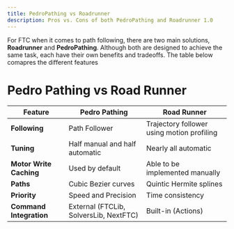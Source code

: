 ```yaml
---
title: PedroPathing vs Roadrunner
description: Pros vs. Cons of both PedroPathing and Roadrunner 1.0
---
```


For FTC when it comes to path following, there are two main solutions, **Roadrunner** and **PedroPathing**.
Although both are designed to achieve the same task, each have their own benefits and tradeoffs. The table
below comapres the different features
# Pedro Pathing vs Road Runner

| Feature | Pedro Pathing | Road Runner |
|--------|--------|--------|
| **Following** | Path Follower | Trajectory follower using motion profiling | **Visualizer** | Web-based using a nonstandard (0 - 144) coordinate scheme | Code-based using the standard FTC coordinate scheme |
| **Tuning** | Half manual and half automatic | Nearly all automatic |
| **Motor Write Caching** | Used by default | Able to be implemented manually |
| **Paths** | Cubic Bezier curves | Quintic Hermite splines |
| **Priority** | Speed and Precision | Time consistency |
| **Command Integration** | External (FTCLib, SolversLib, NextFTC) | Built-in (Actions) |
